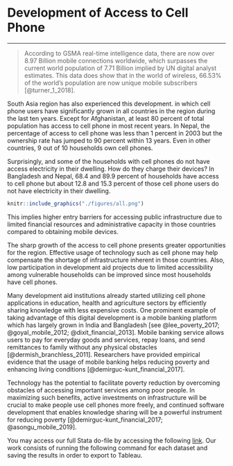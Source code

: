 # Development of Access to Cell Phone {#note-cellphone}
***
>According to GSMA real-time intelligence data, there are now over 8.97 Billion mobile connections worldwide, which surpasses the current world population of 7.71 Billion implied by UN digital analyst estimates. This data does show that in the world of wireless, 66.53% of the world’s population are now unique mobile subscribers [@turner_1_2018].

South Asia region has also experienced this development. in which cell phone users have significantly grown in all countries in the region during the last ten years. Except for Afghanistan, at least 80 percent of total population has access to cell phone in most recent years. In Nepal, the percentage of access to cell phone was less than 1 percent in 2003 but the ownership rate has jumped to 90 percent within 13 years. Even in other countries, 9 out of 10 households own cell phones. 

Surprisingly, and some of the households with cell phones do not have access electricity in their dwelling. How do they charge their devices?  In Bangladesh and Nepal, 68.4 and 89.9 percent of households have access to cell phone but about 12.8 and 15.3 percent of those cell phone users do not have electricity in their dwelling. 

```{r cellphone, fig.cap='Access to Cell Phone and Electricity', out.width='80%', fig.asp=.75, fig.align='center', echo=FALSE, warning=FALSE}
knitr::include_graphics("./figures/all.png")
```

This implies higher entry barriers for accessing public infrastructure due to limited financial resources and administrative capacity in those countries compared to obtaining mobile devices.

The sharp growth of the access to cell phone presents greater opportunities for the region. Effective usage of technology such as cell phone may help compensate the shortage of infrastructure inherent in those countries. Also, low participation in development aid projects due to limited accessibility among vulnerable households can be improved since most households have cell phones. 

Many development aid institutions already started utilizing cell phone applications in education, health and agriculture sectors by efficiently sharing knowledge with less expensive costs. One prominent example of taking advantage of this digital development is a mobile banking platform which has largely grown in India and Bangladesh [see @lee_poverty_2017; @goyal_mobile_2012; @dixit_financial_2013]. Mobile banking service allows users to pay for everyday goods and services, repay loans, and send remittances to family without any physical obstacles [@dermish_branchless_2011]. Researchers have provided empirical evidence that the usage of mobile banking helps reducing poverty and enhancing living conditions [@demirguc-kunt_financial_2017]. 

Technology has the potential to facilitate poverty reduction by overcoming obstacles of accessing important services among poor people. In maximizing such benefits, active investments on infrastructure will be crucial to make people use cell phones more freely, and continued software development that enables knowledge sharing will be a powerful instrument for reducing poverty [@demirguc-kunt_financial_2017; @asongu_mobile_2019]. 

You may access our full Stata do-file by accessing the following [link](https://github.com/randrescastaneda/SARMD_guidelines/blob/master/shareable_dofiles/cellphone.do). Our work consists of running the following command for each dataset and saving the results in order to export to Tableau. 

